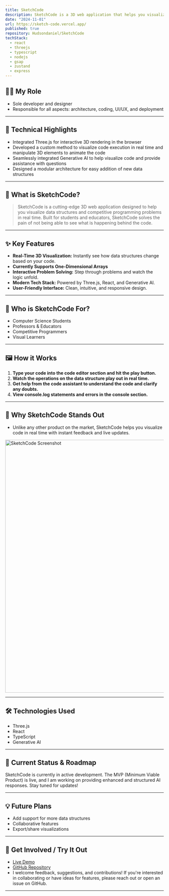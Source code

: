 ```yaml
---
title: SketchCode
description: SketchCode is a 3D web application that helps you visualize data structures and competitive programming problems in real time using ThreeJS, Generative AI and React
date: "2024-11-01"
url: https://sketch-code.vercel.app/
published: true
repository: Hudsondaniel/SketchCode
techStack:
  - react
  - threejs
  - typescript
  - nodejs
  - gsap
  - zustand
  - express
---
```


## 👨‍💻 My Role

- Sole developer and designer
- Responsible for all aspects: architecture, coding, UI/UX, and deployment

---

## 🧩 Technical Highlights

- Integrated Three.js for interactive 3D rendering in the browser
- Developed a custom method to visualize code execution in real time and manipulate 3D elements to animate the code
- Seamlessly integrated Generative AI to help visualize code and provide assistance with questions
- Designed a modular architecture for easy addition of new data structures

---

## 🚀 What is SketchCode?

> SketchCode is a cutting-edge 3D web application designed to help you visualize data structures and competitive programming problems in real time. Built for students and educators, SketchCode solves the pain of not being able to see what is happening behind the code.

---

## ✨ Key Features

- **Real-Time 3D Visualization:** Instantly see how data structures change based on your code.
- **Currently Supports One-Dimensional Arrays**
- **Interactive Problem Solving:** Step through problems and watch the logic unfold.
- **Modern Tech Stack:** Powered by Three.js, React, and Generative AI.
- **User-Friendly Interface:** Clean, intuitive, and responsive design.

---

## 🎯 Who is SketchCode For?

- Computer Science Students
- Professors & Educators
- Competitive Programmers
- Visual Learners

---

## 🖼️ How it Works

1. **Type your code into the code editor section and hit the play button.**
2. **Watch the operations on the data structure play out in real time.**
3. **Get help from the code assistant to understand the code and clarify any doubts.**
4. **View console.log statements and errors in the console section.**

---

## 🌟 Why SketchCode Stands Out

- Unlike any other product on the market, SketchCode helps you visualize code in real time with instant feedback and live updates.

<a href="https://sketch-code.vercel.app/" className="block hover:opacity-75 transition-opacity duration-200">
    <img src="/Project-Pics/Sketchcode-snap.png" alt="SketchCode Screenshot" width="800" height="800" />
</a>

---

## 🛠️ Technologies Used

- Three.js
- React
- TypeScript
- Generative AI

---

## 🚧 Current Status & Roadmap

SketchCode is currently in active development. The MVP (Minimum Viable Product) is live, and I am working on providing enhanced and structured AI responses. Stay tuned for updates!

---

## 💡 Future Plans

- Add support for more data structures
- Collaborative features
- Export/share visualizations

---

## 🙌 Get Involved / Try It Out

- [Live Demo](https://sketch-code.vercel.app/)
- [GitHub Repository](https://github.com/Hudsondaniel/SketchCode)
- I welcome feedback, suggestions, and contributions! If you're interested in collaborating or have ideas for features, please reach out or open an issue on GitHub.

---
